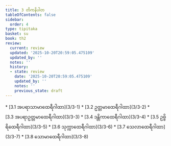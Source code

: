 ```yaml
---
title: 3 တိကနိပါတ
tableOfContents: false
sidebar:
  order: 4
type: tipitaka
basket: su
book: th2
review:
  current: review
  updated: '2025-10-20T20:59:05.475109'
  updated_by: ''
  notes: ''
  history:
  - state: review
    date: '2025-10-20T20:59:05.475109'
    updated_by: ''
    notes: ''
    previous_state: draft
---
```



<DynamicBreadcrumb />


<ReviewStatus review={frontmatter.review} showDetails={true} />

<HypothesisAnnotation frontmatter={frontmatter} />



<TableOfContents book="th2" section="3">
* [3.1 အပရာသာမာထေရီဂါထာ](3/3-1)
* [3.2 ဥတ္တမာထေရီဂါထာ](3/3-2)
* [3.3 အပရာဥတ္တမာထေရီဂါထာ](3/3-3)
* [3.4 ဒန္တိကာထေရီဂါထာ](3/3-4)
* [3.5 ဥဗ္ဗိရိထေရီဂါထာ](3/3-5)
* [3.6 သုက္ကာထေရီဂါထာ](3/3-6)
* [3.7 သေလာထေရီဂါထာ](3/3-7)
* [3.8 သောမာထေရီဂါထာ](3/3-8)
</TableOfContents>